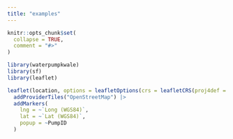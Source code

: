 ```yaml
---
title: "examples"
---
```


```r
knitr::opts_chunk$set(
  collapse = TRUE,
  comment = "#>"
)
```

```r
library(waterpumpkwale)
library(sf)
library(leaflet)
```

```r
leaflet(location, options = leafletOptions(crs = leafletCRS(proj4def = "WGS84"))) |>
  addProviderTiles("OpenStreetMap") |>
  addMarkers(
    lng = ~`Long (WGS84)`,
    lat = ~`Lat (WGS84)`,
    popup = ~PumpID
  )
```
